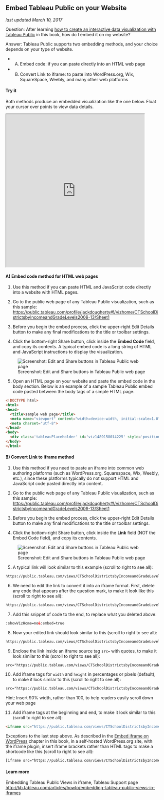 ## Embed Tableau Public on your Website {#iframe-tableau}
*last updated March 10, 2017*

Question: After learning [how to create an interactive data visualization with Tableau Public](tableau-public) in this book, how do I embed it on my website?

Answer: Tableau Public supports two embedding methods, and your choice depends on your type of website.

- A) Embed code: if you can paste directly into an HTML web page
- B) Convert Link to iframe: to paste into WordPress.org, Wix, SquareSpace, Weebly, and many other web platforms

#### Try it {-}

Both methods produce an embedded visualization like the one below. Float your cursor over points to view data details.

<iframe src="https://public.tableau.com/views/CTSchoolDistrictsbyIncomeandGradeLevels2009-13/Sheet1?:showVizHome=no&:embed=true" width="90%" height="500"></iframe>

#### A) Embed code method for HTML web pages {-}

1) Use this method if you can paste HTML and JavaScript code directly into a website with HTML pages.

2) Go to the public web page of any Tableau Public visualization, such as this sample: <https://public.tableau.com/profile/jackdougherty#!/vizhome/CTSchoolDistrictsbyIncomeandGradeLevels2009-13/Sheet1>

3) Before you begin the embed process, click the upper-right Edit Details button to make any final modifications to the title or toolbar settings.

4) Click the bottom-right Share button, click inside the **Embed Code** field, and copy its contents. A typical embed code is a long string of HTML and JavaScript instructions to display the visualization.

![Screenshot: Edit and Share buttons in Tableau Public web page](images/07-embed/tableau-edit-share.png)

5) Open an HTML page on your website and paste the embed code in the body section. Below is an example of a sample Tableau Public embed code pasted between the body tags of a simple HTML page.

```html
<!DOCTYPE html>
<html>
<head>
  <title>sample web page</title>
  <meta name="viewport" content="width=device-width, initial-scale=1.0">
  <meta charset="utf-8">
</head>
<body>
  <div class='tableauPlaceholder' id='viz1489158014225' style='position: relative'><noscript><a href='https:&#47;&#47;www.datavizforall.org&#47;chart&#47;scatter-chart-tableau&#47;'><img alt='CT School Districts by Income and Grade Level Equivalents, 2009-13 ' src='https:&#47;&#47;public.tableau.com&#47;static&#47;images&#47;CT&#47;CTSchoolDistrictsbyIncomeandGradeLevels2009-13&#47;Sheet1&#47;1_rss.png' style='border: none' /></a></noscript><object class='tableauViz'  style='display:none;'><param name='host_url' value='https%3A%2F%2Fpublic.tableau.com%2F' /> <param name='site_root' value='' /><param name='name' value='CTSchoolDistrictsbyIncomeandGradeLevels2009-13&#47;Sheet1' /><param name='tabs' value='no' /><param name='toolbar' value='yes' /><param name='static_image' value='https:&#47;&#47;public.tableau.com&#47;static&#47;images&#47;CT&#47;CTSchoolDistrictsbyIncomeandGradeLevels2009-13&#47;Sheet1&#47;1.png' /> <param name='animate_transition' value='yes' /><param name='display_static_image' value='yes' /><param name='display_spinner' value='yes' /><param name='display_overlay' value='yes' /><param name='display_count' value='yes' /></object></div>                <script type='text/javascript'>                    var divElement = document.getElementById('viz1489158014225');                    var vizElement = divElement.getElementsByTagName('object')[0];                    vizElement.style.width='100%';vizElement.style.height=(divElement.offsetWidth*0.75)+'px';                    var scriptElement = document.createElement('script');                    scriptElement.src = 'https://public.tableau.com/javascripts/api/viz_v1.js';                    vizElement.parentNode.insertBefore(scriptElement, vizElement);                </script>
</body>
</html>
```

#### B) Convert Link to iframe method {-}

1) Use this method if you need to paste an iframe into common web authoring platforms (such as WordPress.org, Squarespace, Wix, Weebly, etc.), since these platforms typically do not support HTML and JavaScript code pasted directly into content.

2) Go to the public web page of any Tableau Public visualization, such as this sample: <https://public.tableau.com/profile/jackdougherty#!/vizhome/CTSchoolDistrictsbyIncomeandGradeLevels2009-13/Sheet1>

3) Before you begin the embed process, click the upper-right Edit Details button to make any final modifications to the title or toolbar settings.

4) Click the bottom-right Share button, click inside the **Link** field (NOT the Embed Code field), and copy its contents.

![Screenshot: Edit and Share buttons in Tableau Public web page](images/07-embed/tableau-edit-share.png)

5) A typical link will look similar to this example (scroll to right to see all):

```html
https://public.tableau.com/views/CTSchoolDistrictsbyIncomeandGradeLevels2009-13/Sheet1?:embed=y&:display_count=yes
```

6) We need to edit the link to convert it into an iframe format. First, delete any code that appears after the question mark, to make it look like this (scroll to right to see all):

```html
https://public.tableau.com/views/CTSchoolDistrictsbyIncomeandGradeLevels2009-13/Sheet1?
```

7) Add this snippet of code to the end, to replace what you deleted above:

```html
:showVizHome=no&:embed=true
```

8) Now your edited link should look similar to this (scroll to right to see all):

```html
https://public.tableau.com/views/CTSchoolDistrictsbyIncomeandGradeLevels2009-13/Sheet1?:showVizHome=no&:embed=true
```

9) Enclose the link inside an iframe source tag `src=` with quotes, to make it look similar to this (scroll to right to see all):

```html
src="https://public.tableau.com/views/CTSchoolDistrictsbyIncomeandGradeLevels2009-13/Sheet1?:showVizHome=no&:embed=true"
```

10) Add iframe tags for `width` and `height` in percentages or pixels (default), to make it look similar to this (scroll to right to see all):

```html
src="https://public.tableau.com/views/CTSchoolDistrictsbyIncomeandGradeLevels2009-13/Sheet1?:showVizHome=no&:embed=true" width="90%" height="500"
```

Hint: Insert 90% width, rather than 100, to help readers easily scroll down your web page

11) Add iframe tags at the beginning and end, to make it look similar to this (scroll to right to see all):

```html
<iframe src="https://public.tableau.com/views/CTSchoolDistrictsbyIncomeandGradeLevels2009-13/Sheet1?:showVizHome=no&:embed=true" width="90%" height="500"></iframe>
```

Exceptions to the last step above. As described in the [Embed iframe on WordPress](embed.html#iframe-wordpress) chapter in this book, in a self-hosted WordPress.org site, with the iframe plugin, insert iframe brackets rather than HTML tags to make a shortcode like this (scroll to right to see all):

```html
[iframe src="https://public.tableau.com/views/CTSchoolDistrictsbyIncomeandGradeLevels2009-13/Sheet1?:showVizHome=no&:embed=true" width="90%" height="500"]
```

#### Learn more {-}
Embedding Tableau Public Views in iframe, Tableau Support page <http://kb.tableau.com/articles/howto/embedding-tableau-public-views-in-iframes>
